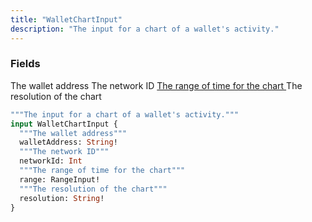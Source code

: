 ```yaml
---
title: "WalletChartInput"
description: "The input for a chart of a wallet's activity."
---
```


### Fields

<ResponseField name="walletAddress" type="String!" required>
  The wallet address
</ResponseField>

<ResponseField name="networkId" type="Int">
  The network ID
</ResponseField>

<a href="/api-reference/types/rangeinput">
  <ResponseField name="range" type="RangeInput!" required>
    The range of time for the chart
  </ResponseField>
</a>

<ResponseField name="resolution" type="String!" required>
  The resolution of the chart
</ResponseField>


```graphql WalletChartInput
"""The input for a chart of a wallet's activity."""
input WalletChartInput {
  """The wallet address"""
  walletAddress: String!
  """The network ID"""
  networkId: Int
  """The range of time for the chart"""
  range: RangeInput!
  """The resolution of the chart"""
  resolution: String!
}
```
